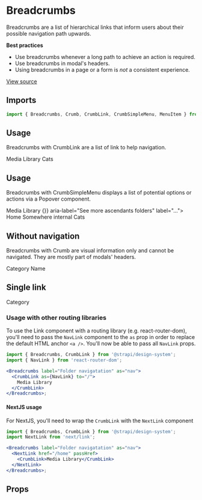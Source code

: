 

<Meta title="Design System/Components/v2/Breadcrumbs" component={Breadcrumbs} />

# Breadcrumbs

Breadcrumbs are a list of hierarchical links that inform users about their possible navigation path upwards.

**Best practices**

- Use breadcrumbs whenever a long path to achieve an action is required.
- Use breadcrumbs in modal's headers.
- Using breadcrumbs in a page or a form is _not_ a consistent experience.

[View source](https://github.com/strapi/design-system/tree/main/packages/strapi-design-system/src/Breadcrumbs)

## Imports

```js
import { Breadcrumbs, Crumb, CrumbLink, CrumbSimpleMenu, MenuItem } from '@strapi/design-system/v2';
```

## Usage

Breadcrumbs with CrumbLink are a list of link to help navigation.

<Canvas>
  <Story name="base">
    <Stack spacing={3}>
      <Breadcrumbs label="Folder navigatation" as="nav">
        <CrumbLink href="/">Media Library</CrumbLink>
        <Crumb isCurrent>Cats</Crumb>
      </Breadcrumbs>
    </Stack>
  </Story>
</Canvas>

## Usage

Breadcrumbs with CrumbSimpleMenu displays a list of potential options or actions via a Popover component.

<Canvas>
  <Story name="with-menu">
    <Stack horizontal spacing={3}>
      <Breadcrumbs label="Folder navigatation" as="nav">
        <CrumbLink href="/">Media Library</CrumbLink>
        <CrumbSimpleMenu onOpen={() => {}} aria-label="See more ascendants folders" label="...">
          <MenuItem to="/">Home</MenuItem>
          <MenuItem to="/somewhere">Somewhere internal</MenuItem>
        </CrumbSimpleMenu>
        <Crumb isCurrent>Cats</Crumb>
      </Breadcrumbs>
    </Stack>
  </Story>
</Canvas>

## Without navigation

Breadcrumbs with Crumb are visual information only and cannot be navigated. They are mostly part of modals' headers.

<Canvas>
  <Story name="without-nagivation">
    <Stack horizontal spacing={3}>
      <CollectionType />
      <Breadcrumbs label="Category model, name field">
        <Crumb>Category</Crumb>
        <Crumb isCurrent>Name</Crumb>
      </Breadcrumbs>
    </Stack>
  </Story>
</Canvas>

## Single link

<Canvas>
  <Story name="single-link">
    <Stack horizontal spacing={3}>
      <Breadcrumbs label="Category model">
        <Crumb>Category</Crumb>
      </Breadcrumbs>
    </Stack>
  </Story>
</Canvas>

### Usage with other routing libraries

To use the Link component with a routing library (e.g. react-router-dom), you'll need to pass the `NavLink` component to
the `as` prop in order to replace the default HTML anchor `<a />`. You'll now be able to pass all `NavLink` props.

```jsx
import { Breadcrumbs, CrumbLink } from '@strapi/design-system';
import { NavLink } from 'react-router-dom';

<Breadcrumbs label="Folder navigatation" as="nav">
  <CrumbLink as={NavLink} to="/">
    Media Library
  </CrumbLink>
</Breadcrumbs>;
```

#### NextJS usage

For NextJS, you'll need to wrap the `CrumbLink` with the `NextLink` component

```jsx
import { Breadcrumbs, CrumbLink } from '@strapi/design-system';
import NextLink from 'next/link';

<Breadcrumbs label="Folder navigatation" as="nav">
  <NextLink href="/home" passHref>
    <CrumbLink>Media Library</CrumbLink>
  </NextLink>
</Breadcrumbs>;
```

## Props

<ArgsTable of={Breadcrumbs} />
